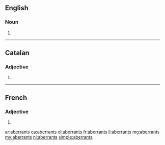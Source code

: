 ==English==

===Noun===
{{head|en|noun plural form}}

# {{plural of|aberrant|lang=en}}

----

==Catalan==

===Adjective===
{{head|ca|adjective form}}

# {{plural of|aberrant|lang=ca}}

----

==French==

===Adjective===
{{fr-adj-form}}

# {{masculine plural of|aberrant|lang=fr}}

[[ar:aberrants]]
[[ca:aberrants]]
[[el:aberrants]]
[[fr:aberrants]]
[[li:aberrants]]
[[mg:aberrants]]
[[my:aberrants]]
[[nl:aberrants]]
[[simple:aberrants]]